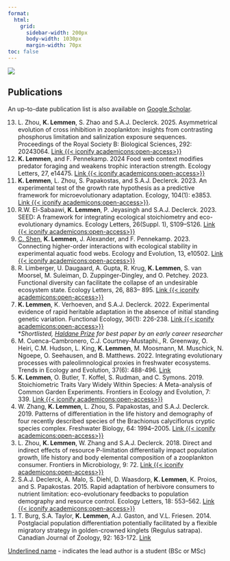 ```yaml
---
format:
  html:
    grid:
      sidebar-width: 200px
      body-width: 1030px
      margin-width: 70px
toc: false
---
```


::: column-screen
![](media/wapusk.jpeg)
:::

## Publications

An up-to-date publication list is also available on [Google Scholar](https://scholar.google.nl/citations?user=xWE5xroAAAAJ&hl=en){target="_blank"}.

<ol reversed>

<li>L. Zhou, **K. Lemmen**, S. Zhao and S.A.J. Declerck. 2025. Asymmetrical evolution of cross inhibition in zooplankton: insights from contrasting phosphorus limitation and salinization exposure sequences. Proceedings of the Royal Society B: Biological Sciences, 292: 20243064. [Link {{< iconify academicons:open-access>}}](https://doi.org/10.1098/rspb.2024.3064){target="_blank"}</li>

<li>**K. Lemmen**, and F. Pennekamp. 2024 Food web context modifies predator foraging and weakens trophic interaction strength. Ecology Letters, 27, e14475. [Link {{< iconify academicons:open-access>}}](https://doi.org/10.1111/ele.14475){target="_blank"}</li>

<li>**K. Lemmen**, L. Zhou, S. Papakostas, and S.A.J. Declerck. 2023. An experimental test of the growth rate hypothesis as a predictive framework for microevolutionary adaptation. Ecology, 104(1): e3853. [Link {{< iconify academicons:open-access>}}](https://esajournals.onlinelibrary.wiley.com/doi/full/10.1002/ecy.3853){target="_blank"}.</li>

<li>R.W. El-Sabaawi, **K. Lemmen**, P. Jeyasingh and S.A.J. Declerck. 2023. SEED: A framework for integrating ecological stoichiometry and eco-evolutionary dynamics. Ecology Letters, 26(Suppl. 1), S109–S126. [Link {{< iconify academicons:open-access>}}](https://doi.org/10.1111/ele.14285){target="_blank"}</li>

<li><u>C. Shen</u>, **K. Lemmen**, J. Alexander, and F. Pennekamp. 2023. Connecting higher-order interactions with ecological stability in experimental aquatic food webs. Ecology and Evolution, 13, e10502. [Link {{< iconify academicons:open-access>}}](https://doi.org/10.1002/ece3.10502){target="_blank"}</li>

<li>R. Limberger, U. Daugaard, A. Gupta, R. Krug, **K. Lemmen**, S. van Moorsel, M. Suleiman, D. Zuppinger-Dingley, and O. Petchey. 2023. Functional diversity can facilitate the collapse of an undesirable ecosystem state. Ecology Letters, 26, 883– 895. [Link {{< iconify academicons:open-access>}}](https://doi.org/10.1111/ele.14217){target="_blank"}</li>

<li>**K. Lemmen**, K. Verhoeven, and S.A.J. Declerck. 2022. Experimental evidence of rapid heritable adaptation in the absence of initial standing genetic variation. Functional Ecology, 36(1): 226-238. [Link {{< iconify academicons:open-access>}}](https://doi.org/10.1111/1365-2435.13943){target="_blank"} <br>\**Shortlisted, [Haldane Prize](https://tinyurl.com/4hzk638m){target="_blank"} for best paper by an early career researcher*</li>

<li>M. Cuenca-Cambronero, C.J. Courtney-Mustaphi., R. Greenway, O. Heiri, C.M. Hudson, L. King, **K. Lemmen**, M. Moosmann, M. Muschick, N. Ngoepe, O. Seehausen, and B. Matthews. 2022. Integrating evolutionary processes with paleolimnological proxies in freshwater ecosystems. Trends in Ecology and Evolution, 37(6): 488-496. [Link](https://10.1016/j.tree.2022.01.007){target="_blank"}</li>

<li>**K. Lemmen**, O. Butler, T. Koffel, S. Rudman, and C. Symons. 2019. Stoichiometric Traits Vary Widely Within Species: A Meta-analysis of Common Garden Experiments. Frontiers in Ecology and Evolution, 7: 339. [Link {{< iconify academicons:open-access>}}](https://doi.org/10.3389/fevo.2019.00339){target="_blank"}</li>

<li>W. Zhang, **K. Lemmen**, L. Zhou, S. Papakostas, and S.A.J. Declerck. 2019. Patterns of differentiation in the life history and demography of four recently described species of the Brachionus calyciflorus cryptic species complex. Freshwater Biology, 64: 1994–2005. [Link {{< iconify academicons:open-access>}}](https://doi.org/10.1111/fwb.13388){target="_blank"}</li>

<li>L. Zhou, **K. Lemmen**, W. Zhang and S.A.J. Declerck. 2018. Direct and indirect effects of resource P-limitation differentially impact population growth, life history and body elemental composition of a zooplankton consumer. Frontiers in Microbiology, 9: 72. [Link {{< iconify academicons:open-access>}}](https://doi.org/10.3389/fmicb.2018.00172){target="_blank"}</li>

<li>S.A.J. Declerck, A. Malo, S. Diehl, D. Waasdorp, **K. Lemmen**, K. Proios, and S. Papakostas. 2015. Rapid adaptation of herbivore consumers to nutrient limitation: eco-evolutionary feedbacks to population demography and resource control. Ecology Letters, 18: 553–562. [Link {{< iconify academicons:open-access>}}](https://doi.org/10.1111/ele.12436){target="_blank"}</li>

<li>T. Burg, S.A. Taylor, **K. Lemmen**, A.J. Gaston, and V.L. Friesen. 2014. Postglacial population differentiation potentially facilitated by a flexible migratory strategy in golden-crowned kinglets (Regulus satrapa). Canadian Journal of Zoology, 92: 163-172. [Link](https://doi.org/10.1139/cjz-2013-0217){target="_blank"}</li>

</ol>

<u>Underlined name</u> - indicates the lead author is a student (BSc or MSc)
